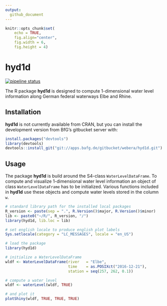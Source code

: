 ```yaml
---
output: 
  github_document
---
```


```r
knitr::opts_chunk$set(
    echo = TRUE,
    fig.align="center",
    fig.width = 6,
    fig.height = 4)
```

<!-- README.md is generated from README.Rmd. Please edit that file -->

# hyd1d

[![pipeline status](https://git.aqualogy.de/arnd/hyd1d/badges/master/pipeline.svg)](https://git.aqualogy.de/arnd/hyd1d/commits/master)

The R package **hyd1d** is designed to compute 1-dimensional water level 
information along German federal waterways Elbe and Rhine.

## Installation

**hyd1d** is not currently available from CRAN, but you can install the 
development version from BfG's gitbucket server with:

```r
install.packages("devtools")
library(devtools)
devtools::install_git("git://apps.bafg.de/gitbucket/webera/hyd1d.git")
```

## Usage

The package **hyd1d** is build around the S4-class `WaterLevelDataFrame`. To 
compute and visualize 1-dimensional water level information an object of class 
`WaterLevelDataFrame` has to be initialized. Various functions included in 
**hyd1d** use these objects and compute water levels stored in the column `w`.

```r
# standard library path for the installed local packages
R_version <- paste(sep = ".", R.Version()$major, R.Version()$minor)
lib <- paste0("~/R/", R_version, "/")
library(hyd1d, lib.loc = lib)

# set english locale to produce english plot labels
Sys.setlocale(category = "LC_MESSAGES", locale = "en_US")
```

```r
# load the package
library(hyd1d)

# initialize a WaterLevelDataFrame
wldf <- WaterLevelDataFrame(river   = "Elbe",
                            time    = as.POSIXct("2016-12-21"),
                            station = seq(257, 262, 0.1))

# compute a water level
wldf <- waterLevel(wldf, TRUE)

# and plot it
plotShiny(wldf, TRUE, TRUE, TRUE)
```
